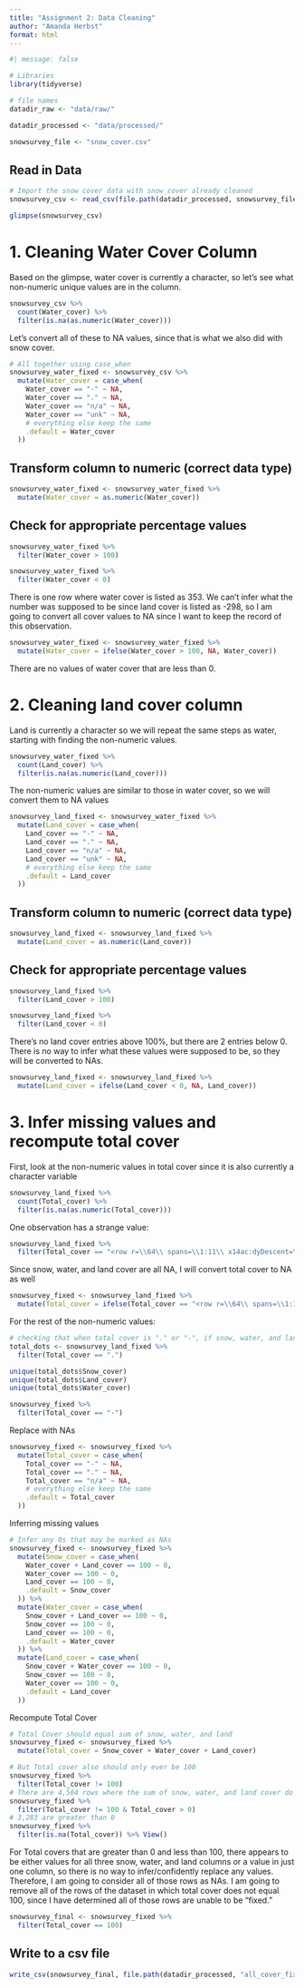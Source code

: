 ```yaml
---
title: "Assignment 2: Data Cleaning"
author: "Amanda Herbst"
format: html
---
```


```r
#| message: false  

# Libraries
library(tidyverse)

# file names
datadir_raw <- "data/raw/"

datadir_processed <- "data/processed/"

snowsurvey_file <- "snow_cover.csv"
```

## Read in Data
```r
# Import the snow cover data with snow_cover already cleaned
snowsurvey_csv <- read_csv(file.path(datadir_processed, snowsurvey_file))

glimpse(snowsurvey_csv)
```

# 1. Cleaning Water Cover Column

Based on the glimpse, water cover is currently a character, so let's see what non-numeric unique values are in the column.

```r
snowsurvey_csv %>% 
  count(Water_cover) %>% 
  filter(is.na(as.numeric(Water_cover)))
```

Let's convert all of these to NA values, since that is what we also did with snow cover.

```r
# All together using case_when
snowsurvey_water_fixed <- snowsurvey_csv %>% 
  mutate(Water_cover = case_when(
    Water_cover == "-" ~ NA,
    Water_cover == "." ~ NA,
    Water_cover == "n/a" ~ NA,
    Water_cover == "unk" ~ NA,
    # everything else keep the same
    .default = Water_cover
  ))
```

## Transform column to numeric (correct data type)
```r
snowsurvey_water_fixed <- snowsurvey_water_fixed %>% 
  mutate(Water_cover = as.numeric(Water_cover))
```

## Check for appropriate percentage values
```r
snowsurvey_water_fixed %>% 
  filter(Water_cover > 100)

snowsurvey_water_fixed %>% 
  filter(Water_cover < 0)
```

There is one row where water cover is listed as 353. We can't infer what the number was supposed to be since land cover is listed as -298, so I am going to convert all cover values to NA since I want to keep the record of this observation.
```r
snowsurvey_water_fixed <- snowsurvey_water_fixed %>% 
  mutate(Water_cover = ifelse(Water_cover > 100, NA, Water_cover))
```

There are no values of water cover that are less than 0.



# 2. Cleaning land cover column

Land is currently a character so we will repeat the same steps as water, starting with finding the non-numeric values.

```r
snowsurvey_water_fixed %>% 
  count(Land_cover) %>% 
  filter(is.na(as.numeric(Land_cover)))
```

The non-numeric values are similar to those in water cover, so we will convert them to NA values
```r
snowsurvey_land_fixed <- snowsurvey_water_fixed %>% 
  mutate(Land_cover = case_when(
    Land_cover == "-" ~ NA,
    Land_cover == "." ~ NA,
    Land_cover == "n/a" ~ NA,
    Land_cover == "unk" ~ NA,
    # everything else keep the same
    .default = Land_cover
  ))
```

## Transform column to numeric (correct data type)
```r
snowsurvey_land_fixed <- snowsurvey_land_fixed %>% 
  mutate(Land_cover = as.numeric(Land_cover))
```

## Check for appropriate percentage values
```r
snowsurvey_land_fixed %>% 
  filter(Land_cover > 100)

snowsurvey_land_fixed %>% 
  filter(Land_cover < 0)
```

There's no land cover entries above 100%, but there are 2 entries below 0. There is no way to infer what these values were supposed to be, so they will be converted to NAs.
```r
snowsurvey_land_fixed <- snowsurvey_land_fixed %>% 
  mutate(Land_cover = ifelse(Land_cover < 0, NA, Land_cover))
```


# 3. Infer missing values and recompute total cover

First, look at the non-numeric values in total cover since it is also currently a character variable
```r
snowsurvey_land_fixed %>% 
  count(Total_cover) %>% 
  filter(is.na(as.numeric(Total_cover)))
```

One observation has a strange value:
```r
snowsurvey_land_fixed %>% 
  filter(Total_cover == "<row r=\\64\\ spans=\\1:11\\ x14ac:dyDescent=\\0.2\\>")
```

Since snow, water, and land cover are all NA, I will convert total cover to NA as well
```r
snowsurvey_fixed <- snowsurvey_land_fixed %>% 
  mutate(Total_cover = ifelse(Total_cover == "<row r=\\64\\ spans=\\1:11\\ x14ac:dyDescent=\\0.2\\>", NA, Total_cover))
```

For the rest of the non-numeric values:
```r
# checking that when total cover is "." or "-", if snow, water, and land are NAs or a number
total_dots <- snowsurvey_land_fixed %>% 
  filter(Total_cover == ".")

unique(total_dots$Snow_cover)
unique(total_dots$Land_cover)
unique(total_dots$Water_cover)

snowsurvey_fixed %>% 
  filter(Total_cover == "-")
```

Replace with NAs
```r
snowsurvey_fixed <- snowsurvey_fixed %>% 
  mutate(Total_cover = case_when(
    Total_cover == "-" ~ NA,
    Total_cover == "." ~ NA,
    Total_cover == "n/a" ~ NA,
    # everything else keep the same
    .default = Total_cover
  ))
```

Inferring missing values

```r
# Infer any 0s that may be marked as NAs
snowsurvey_fixed <- snowsurvey_fixed %>% 
  mutate(Snow_cover = case_when(
    Water_cover + Land_cover == 100 ~ 0,
    Water_cover == 100 ~ 0,
    Land_cover == 100 ~ 0,
    .default = Snow_cover
  )) %>% 
  mutate(Water_cover = case_when(
    Snow_cover + Land_cover == 100 ~ 0,
    Snow_cover == 100 ~ 0,
    Land_cover == 100 ~ 0,
    .default = Water_cover
  )) %>% 
  mutate(Land_cover = case_when(
    Snow_cover + Water_cover == 100 ~ 0,
    Snow_cover == 100 ~ 0,
    Water_cover == 100 ~ 0,
    .default = Land_cover
  ))
```

Recompute Total Cover
```r
# Total Cover should equal sum of snow, water, and land
snowsurvey_fixed <- snowsurvey_fixed %>% 
  mutate(Total_cover = Snow_cover + Water_cover + Land_cover)

# But Total cover also should only ever be 100
snowsurvey_fixed %>% 
  filter(Total_cover != 100)
# There are 4,564 rows where the sum of snow, water, and land cover do not equal 100. 
snowsurvey_fixed %>% 
  filter(Total_cover != 100 & Total_cover > 0)
# 3,283 are greater than 0
snowsurvey_fixed %>% 
  filter(is.na(Total_cover)) %>% View()
```

For Total covers that are greater than 0 and less than 100, there appears to be either values for all three snow, water, and land columns or a value in just one column, so there is no way to infer/confidently replace any values. Therefore, I am going to consider all of those rows as NAs. I am going to remove all of the rows of the dataset in which total cover does not equal 100, since I have determined all of those rows are unable to be "fixed."
```r
snowsurvey_final <- snowsurvey_fixed %>% 
  filter(Total_cover == 100)
```


## Write to a csv file
```r
write_csv(snowsurvey_final, file.path(datadir_processed, "all_cover_fixed_Herbst.csv"))
```
